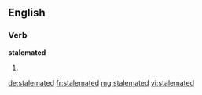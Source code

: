 ==English==

===Verb===
'''stalemated'''

# {{past of|stalemate}}

[[de:stalemated]]
[[fr:stalemated]]
[[mg:stalemated]]
[[vi:stalemated]]